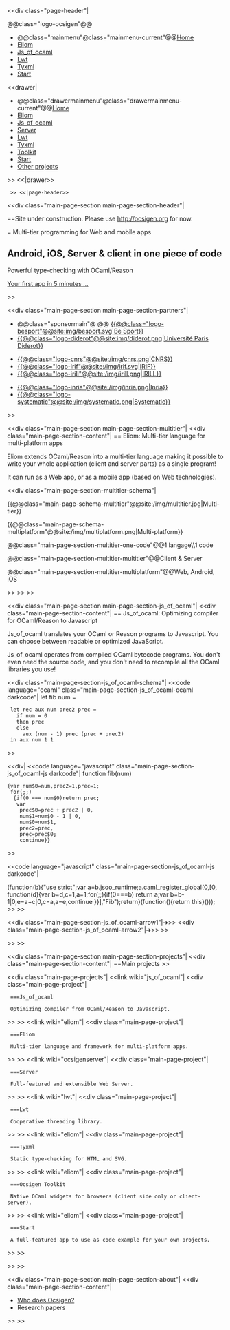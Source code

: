 <<div class="page-header"|

@@class="logo-ocsigen"@@[[site:/|{{site:/img/ocsigen-white.svg|Ocsigen}}]]

*@@class="mainmenu"@class="mainmenu-current"@@[[site:/|Home]]
*[[wiki("eliom"):|Eliom]]
*[[wiki("js_of_ocaml"):|Js_of_ocaml]]
*[[wiki("lwt"):|Lwt]]
*[[wiki("tyxml"):|Tyxml]]
*[[wiki("ocsigen-start"):|Start]]

<<drawer|

*@@class="drawermainmenu"@class="drawermainmenu-current"@@[[site:/|Home]]
*[[wiki("eliom"):|Eliom]]
*[[wiki("js_of_ocaml"):|Js_of_ocaml]]
*[[wiki("ocsigenserver"):|Server]]
*[[wiki("lwt"):|Lwt]]
*[[wiki("tyxml"):|Tyxml]]
*[[wiki("ocsigen-toolkit"):|Toolkit]]
*[[wiki("ocsigen-start"):|Start]]
*[[site:/projects|Other projects]]

>> <<|drawer>>

  >> <<|page-header>>

<<div class="main-page-section main-page-section-header"|

==Site under construction. Please use http://ocsigen.org for now.

= Multi-tier programming for Web and mobile apps
== Android, iOS, Server & client in one piece of code
== Powerful type-checking with OCaml/Reason

[[@@class="main-button"@@wiki("tuto"):manual/start|Your first app in 5 minutes ...]]

>>

<<div class="main-page-section main-page-section-partners"|

*@@class="sponsormain"@ @@ [[http://besport.com|{{@@class="logo-besport"@@site:img/besport.svg|Be Sport}}]]
* [[http://www.univ-paris-diderot.fr|{{@@class="logo-diderot"@@site:img/diderot.png|Université Paris Diderot}}]]

* [[http://www.cnrs.fr|{{@@class="logo-cnrs"@@site:/img/cnrs.png|CNRS}}]]
* [[http://www.irif.fr|{{@@class="logo-irif"@@site:/img/irif.svg|IRIF}}]]
* [[http://www.irill.org|{{@@class="logo-irill"@@site:/img/irill.png|IRILL}}]]

* [[http://www.inria.fr|{{@@class="logo-inria"@@site:/img/inria.png|Inria}}]]
* [[http://www.systematic-paris-region.org|{{@@class="logo-systematic"@@site:/img/systematic.png|Systematic}}]]

>>

<<div class="main-page-section main-page-section-multitier"|
<<div class="main-page-section-content"|
== Eliom: Multi-tier language for multi-platform apps

Eliom extends OCaml/Reason into a multi-tier language
making it possible to write your whole application (client and server parts)
as a single program!

It can run as a Web app, or as a mobile app (based on Web technologies).

<<div class="main-page-section-multitier-schema"|

{{@@class="main-page-schema-multitier"@@site:/img/multitier.jpg|Multi-tier}}

{{@@class="main-page-schema-multiplatform"@@site:/img/multiplatform.png|Multi-platform}}

@@class="main-page-section-multitier-one-code"@@1 langage\\1 code

@@class="main-page-section-multitier-multitier"@@Client & Server

@@class="main-page-section-multitier-multiplatform"@@Web, Android, iOS

>>
>>
>>

<<div class="main-page-section main-page-section-js_of_ocaml"|
<<div class="main-page-section-content"|
== Js_of_ocaml: Optimizing compiler for OCaml/Reason to Javascript

Js_of_ocaml translates your OCaml or Reason programs to Javascript.
You can choose between readable or optimized JavaScript.

Js_of_ocaml operates from compiled OCaml bytecode programs.
You don't even need the source code, and you don't need to recompile
all the OCaml libraries you use!


<<div class="main-page-section-js_of_ocaml-schema"|
<<code language="ocaml" class="main-page-section-js_of_ocaml-ocaml darkcode"|
let fib num =
  let rec aux num prec2 prec =
    if num = 0
    then prec
    else
      aux (num - 1) prec (prec + prec2)
  in aux num 1 1
>>

<<div|
<<code language="javascript" class="main-page-section-js_of_ocaml-js darkcode"|
function fib(num)
 {var num$0=num,prec2=1,prec=1;
  for(;;)
   {if(0 === num$0)return prec;
    var
     prec$0=prec + prec2 | 0,
     num$1=num$0 - 1 | 0,
     num$0=num$1,
     prec2=prec,
     prec=prec$0;
     continue}}
>>

<<code language="javascript" class="main-page-section-js_of_ocaml-js darkcode"|

(function(b){"use strict";var
a=b.jsoo_runtime;a.caml_register_global(0,[0,
function(d){var b=d,c=1,a=1;for(;;){if(0===b)
return a;var b=b-1|0,e=a+c|0,c=a,a=e;continue
}}],"Fib");return}(function(){return this}()));
>>
>>

<<div class="main-page-section-js_of_ocaml-arrow1"|➔>>
<<div class="main-page-section-js_of_ocaml-arrow2"|➔>>
>>


>>
>>

<<div class="main-page-section main-page-section-projects"|
<<div class="main-page-section-content"|
==Main projects
>>

<<div class="main-page-projects"|
<<link wiki="js_of_ocaml"|
<<div class="main-page-project"|
  ===Js_of_ocaml

  Optimizing compiler from OCaml/Reason to Javascript.

>>
>>
<<link wiki="eliom"|
<<div class="main-page-project"|
  ===Eliom

  Multi-tier language and framework for multi-platform apps.

>>
>>
<<link wiki="ocsigenserver"|
<<div class="main-page-project"|
  ===Server

  Full-featured and extensible Web Server.
>>
>>
<<link wiki="lwt"|
<<div class="main-page-project"|
  ===Lwt

  Cooperative threading library.
>>
>>
<<link wiki="eliom"|
<<div class="main-page-project"|
  ===Tyxml

  Static type-checking for HTML and SVG.
>>
>>
<<link wiki="eliom"|
<<div class="main-page-project"|
  ===Ocsigen Toolkit

  Native OCaml widgets for browsers (client side only or client-server).
>>
>>
<<link wiki="eliom"|
<<div class="main-page-project"|
  ===Start

  A full-featured app to use as code example for your own projects.
>>
>>

>>
>>

<<div class="main-page-section main-page-section-about"|
<<div class="main-page-section-content"|
* [[site:/credits|Who does Ocsigen?]]
* Research papers

>>
>>